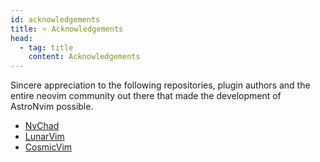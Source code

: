 ```yaml
---
id: acknowledgements
title: ⭐ Acknowledgements
head:
  - tag: title
    content: Acknowledgements
---
```


Sincere appreciation to the following repositories, plugin authors and the entire neovim community out there that made the development of AstroNvim possible.

- [NvChad](https://github.com/NvChad/NvChad)
- [LunarVim](https://github.com/LunarVim)
- [CosmicVim](https://github.com/CosmicNvim/CosmicNvim)
